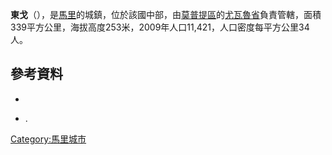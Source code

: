 '''東戈'''（{{lang-fr|Dongo}}），是[[馬里|馬里]]的城鎮，位於該國中部，由[[莫普提區|莫普提區]]的[[尤瓦魯省|尤瓦魯省]]負責管轄，面積339平方公里，海拔高度253米，2009年人口11,421，人口密度每平方公里34人。

==參考資料==
*{{citation
 |url         = http://instat.gov.ml/documentation/mopti.pdf
 |publisher   = République de Mali: Institut National de la Statistique
 |title       = Resultats Provisoires RGPH 2009 (Région de Mopti)
 |language    = fr
 |deadurl     = yes
 |archiveurl  = https://www.webcitation.org/6AnaIKCNv?url=http://instat.gov.ml/documentation/mopti.pdf
 |archivedate = 2012-09-19
}}
*{{citation | title=Plan de Sécurité Alimentaire Commune Rurale de Dongo 2006-2010 | publisher=Commissariat à la Sécurité Alimentaire, République du Mali, USAID-Mali | year=2006 | url=http://www.aec.msu.edu/fs2/mali_fd_strtgy/plans/mopti/youwarou/psa_dongo.pdf | language=fr | deadurl=yes | archiveurl=https://web.archive.org/web/20120915063102/http://www.aec.msu.edu/fs2/mali_fd_strtgy/plans/mopti/youwarou/psa_dongo.pdf | archivedate=2012年9月15日 | df= }}.

{{Coord|15|40|33|N|4|13|10|W|display=title}}

{{莫普提區}}

[[Category:馬里城市|Category:馬里城市]]


{{Mali-geo-stub}}